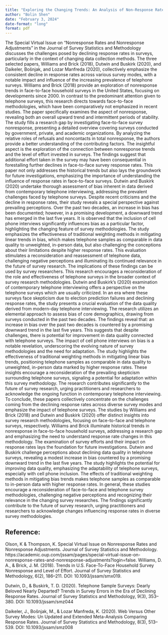 ```yaml
---
title: "Exploring the Changing Trends: An Analysis of Non-Response Rates and Impact of telephone Surveys on Survey Methodologies"
author: "Bolin Shen"
date: "February 3, 2024"
date-format: "long" 
format: pdf
---
```

The Special Virtual Issue on “Nonresponse Rates and Nonresponse Adjustments” in the Journal of Survey Statistics and Methodology discusses the challenges posed by declining response rates in surveys, particularly in the context of changing data collection methods. The three selected papers, Williams and Brick (2018), Dutwin and Buskirk (2020), and Daikeler, Bošnjak, and Lozar Manfreda (2020), collectively emphasize the consistent decline in response rates across various survey modes, with a notable impact and influence of the increasing prevalence of telephone surveys. 
Williams and Brick (2018) provide an exploration of nonresponse trends in face-to-face household surveys in the United States, focusing on developments since 2000. In contrast to the predominant attention given to telephone surveys, this research directs towards face-to-face methodologies, which have been comparatively not emphasized in recent studies. The paper specifically examines the aspect of nonresponse, revealing both an overall upward trend and intermittent periods of stability. The study fills a research gap by investigating face-to-face survey nonresponse, presenting a detailed overview covering surveys conducted by government, private, and academic organizations. By analyzing the relative roles of refusals and noncontacts in total nonresponse, the authors provide a better understanding of the contributing factors. The insightful aspect is the exploration of the connection between nonresponse trends and the level of effort invested in surveys. The findings suggest that additional effort taken in the survey may have been consequential in forestalling further declines in face-to-face survey response rates. This paper not only addresses the historical trends but also lays the groundwork for future investigations, emphasizing the importance of understanding the influence of response rates in face-to-face surveys.
Dutwin and Buskirk (2020) undertake thorough assessment of bias inherent in data derived from contemporary telephone interviewing, addressing the prevalent challenges faced by telephone surveys. Despite recent criticisms and the decline in response rates, their study reveals a special perspective against prevailing perceptions. Over the past two decades, an increase in bias has been documented; however, in a promising development, a downward trend has emerged in the last five years. It is observed that the inclusion of cell phone interviews significantly influences bias as a particular factor, highlighting the changing feature of survey methodologies. The study emphasizes the effectiveness of traditional weighting methods in mitigating linear trends in bias, which makes telephone samples as comparable in data quality to unweighted, in-person data, but also challenging the conceptions about their limitations despite higher response rates. This evaluation stimulates a reconsideration and reassessment of telephone data, challenging negative perceptions and illuminating its continued relevance in the future of survey research. The implications of these findings can be used by survey researchers. This research encourages a reconsideration of the role and effectiveness of telephone surveys in the broader context of survey research methodologies.
Dutwin and Buskirk's (2020) examination of contemporary telephone interviewing offers a perspective on the telephone surveys which are usually criticized. In an era where these surveys face skepticism due to election prediction failures and declining response rates, the study presents a crucial evaluation of the data quality derived from modern-day telephone interviewing. The research utilizes an elemental approach to assess bias of core demographics, drawing from surveys conducted in the past two decades. The findings reveal that: an increase in bias over the past two decades is countered by a promising downward trend in the last five years. This suggests that despite challenges, there is potential for improvement in data quality connected with telephone surveys. The impact of cell phone interviews on bias is a notable revelation, underscoring the evolving nature of survey methodologies and the need for adaptation. The study highlights the effectiveness of traditional weighting methods in mitigating linear bias trends, positioning telephone samples as comparable in data quality to unweighted, in-person data marked by higher response rates. These insights encourage a reconsideration of the prevailing skepticism surrounding telephone surveys, signaling a potential for adaptation within this survey methodology. The research contributes significantly to the future of survey research, urging practitioners and researchers to acknowledge the ongoing function in contemporary telephone interviewing.
To conclude, these papers collectively concentrate on the challenges coming from the declining response rates across diverse survey modes and emphasize the impact of telephone surveys. The studies by Williams and Brick (2018) and Dutwin and Buskirk (2020) offer distinct insights into survey research methodologies, focusing on face-to-face and telephone surveys, respectively. Williams and Brick illuminate historical trends in nonresponse in face-to-face household surveys, addressing a research gap and emphasizing the need to understand response rate changes in this methodology. The examination of survey efforts and their impact on response rates lays the foundation for future investigations. Dutwin and Buskirk challenge perceptions about declining data quality in telephone surveys, revealing a modest increase in bias countered by a promising downward trend in the last five years. The study highlights the potential for improving data quality, emphasizing the adaptability of telephone surveys, especially with cell phone inclusion. The effects of traditional weighting methods in mitigating bias trends makes telephone samples as comparable to in-person data with higher response rates. In general, these studies encourage a reconsideration of face-to-face and telephone survey methodologies, challenging negative perceptions and recognizing their relevance in the changing survey researches. The findings significantly contribute to the future of survey research, urging practitioners and researchers to acknowledge changes influencing response rates in diverse survey methodologies.

## Reference:
Olson, K & Thompson, K. Special Virtual Issue on Nonresponse Rates and Nonresponse Adjustments. Journal of Survey Statistics and Methodology. https://academic.oup.com/jssam/pages/special-virtual-issue-on-nonresponse-rates-and-nonresponse-adjustments?login=false. 
Williams, D. A., & Brick, J. M. (2018). Trends in U.S. Face-To-Face Household Survey Nonresponse and Level of Effort. Journal of Survey Statistics and Methodology, 6(2), 186–211. DOI: 10.1093/jssam/smx019.

Dutwin, D., & Buskirk, T. D. (2020). Telephone Sample Surveys: Dearly Beloved Nearly Departed? Trends in Survey Errors in the Era of Declining Response Rates. Journal of Survey Statistics and Methodology, 9(3), 353–380. DOI: 10.1093/jssam/smz044

Daikeler, J., Bošnjak, M., & Lozar Manfreda, K. (2020). Web Versus Other Survey Modes: Un Updated and Extended Meta-Analysis Comparing Response Rates. Journal of Survey Statistics and Methodology, 8(3), 513–539. DOI: 10.1093/jssam/smz008

